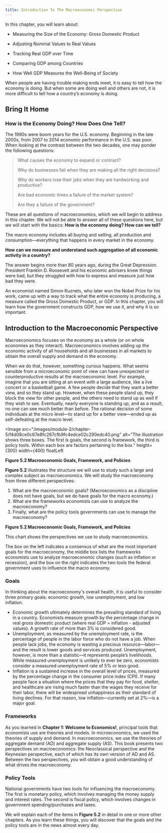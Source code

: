 ```yaml
---
title: Introduction To The Macroeconomic Perspective
---
```


In this chapter, you will learn about:

- Measuring the Size of the Economy: Gross Domestic Product

- Adjusting Nominal Values to Real Values

- Tracking Real GDP over Time

- Comparing GDP among Countries

- How Well GDP Measures the Well-Being of Society

<TextOverImage src="/images/module-2/chapter-5/SN9JwWnZZdzIJdWf_Fi_Wb2MKD8AswW4M-stock-image.jpg">
  When people are having trouble making ends meet, it is easy to tell how the
  economy is doing. But when some are doing well and others are not, it is more
  difficult to tell how a country’s economy is doing.
</TextOverImage>

## Bring It Home

### How is the Economy Doing? How Does One Tell?

The 1990s were boom years for the U.S. economy. Beginning in the late 2000s, from 2007 to 2014 economic performance in the U.S. was poor. When looking at the contrast between the two decades, one may ponder the following questions:

> What causes the economy to expand or contract?
>
> Why do businesses fail when they are making all the right decisions?
>
> Why do workers lose their jobs when they are hardworking and productive?
>
> Are bad economic times a failure of the market system?
>
> Are they a failure of the government?

These are all questions of macroeconomics, which we will begin to address in this chapter. We will not be able to answer all of these questions here, but we will start with the basics: **How is the economy doing? How can we tell?**

The macro economy includes all buying and selling, all production and consumption—everything that happens in every market in the economy.

**How can we measure and understand such aggregation of all economic activity in a country?**

The answer begins more than 80 years ago, during the Great Depression. President Franklin D. Roosevelt and his economic advisers knew things were bad, but they struggled with how to express and measure just how bad they were.

An economist named Simon Kuznets, who later won the Nobel Prize for his work, came up with a way to track what the entire economy is producing, a measure called the Gross Domestic Product, or GDP. In this chapter, you will learn how the government constructs GDP, how we use it, and why it is so important.

## Introduction to the Macroeconomic Perspective

Macroeconomics focuses on the economy as a whole (or on whole economies as they interact). Macroeconomics involves adding up the economic activity of all households and all businesses in all markets to obtain the overall supply and demand in the economy.

When we do that, however, something curious happens. What seems sensible from a microeconomic point of view can have unexpected or counterproductive results at the macroeconomic level. For example, imagine that you are sitting at an event with a large audience, like a live concert or a basketball game. A few people decide that they want a better view, and so they stand up. However, when these people stand up, they block the view for other people, and the others need to stand up as well if they wish to see. Eventually, nearly everyone is standing up, and as a result, no one can see much better than before. The rational decision of some individuals at the micro level—to stand up for a better view—ended up as self-defeating at the macro level.

<Image
  src="/images/module-2/chapter-5/f4d08ce0c67e8fc267cfb9fc4edce02c290edc40.png"
  alt="The illustration shows three boxes. The first is goals, the second is framework, the third is policy tools. Within each box are factors pertaining to the box."
  height={300}
  width={400}
  floatLeft
>
  **Figure 5.2 Macroeconomic Goals, Framework, and Policies**
</Image>

**Figure 5.2** illustrates the structure we will use to study such a large and complex subject as macroeconomics. We will study the macroeconomy from three different perspectives:

1. What are the macroeconomic goals? (Macroeconomics as a discipline does not have goals, but we do have goals for the macro economy.)
2. What are the frameworks economists can use to analyze the macroeconomy?
3. Finally, what are the policy tools governments can use to manage the macroeconomy?

**Figure 5.2 Macroeconomic Goals, Framework, and Policies**

This chart shows the perspectives we use to study macroeconomics.

The box on the left indicates a consensus of what are the most important goals for the macroeconomy, the middle box lists the frameworks economists use to analyze macroeconomic changes (such as inflation or recession), and the box on the right indicates the two tools the federal government uses to influence the macro economy.

### Goals

In thinking about the macroeconomy's overall health, it is useful to consider three primary goals: economic growth, low unemployment, and low inflation.

- Economic growth ultimately determines the prevailing standard of living in a country. Economists measure growth by the percentage change in real gross domestic product (where real GDP = inflation - adjusted values). A growth rate of more than 3% is considered good.
- Unemployment, as measured by the unemployment rate, is the percentage of people in the labor force who do not have a job. When people lack jobs, the economy is wasting a precious resource—labor—and the result is lower goods and services produced. Unemployment, however, is more than a statistic—it represents people’s livelihoods. While measured unemployment is unlikely to ever be zero, economists consider a measured unemployment rate of 5% or less good.
- Inflation is a sustained increase in the overall level of prices, measured by the percentage change in the consumer price index (CPI). If many people face a situation where the prices that they pay for food, shelter, and healthcare are rising much faster than the wages they receive for their labor, there will be widespread unhappiness as their standard of living declines. For that reason, low inflation—currently set at 2%—is a major goal.

### Frameworks

As you learned in **Chapter 1: Welcome to Economics!**, principal tools that economists use are theories and models. In microeconomics, we used the theories of supply and demand. In macroeconomics, we use the theories of aggregate demand (AD) and aggregate supply (AS). This book presents two perspectives on macroeconomics: the Neoclassical perspective and the Keynesian perspective, each of which has its own version of AD and AS. Between the two perspectives, you will obtain a good understanding of what drives the macroeconomy.

### Policy Tools

National governments have two tools for influencing the macroeconomy. The first is monetary policy, which involves managing the money supply and interest rates. The second is fiscal policy, which involves changes in government spending/purchases and taxes.

We will explain each of the items in **Figure 5.2** in detail in one or more other chapters. As you learn these things, you will discover that the goals and the policy tools are in the news almost every day.
